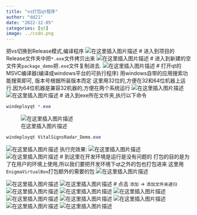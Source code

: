 ```yaml
---
title: "vs打包qt程序"
author: "dd21"
date: "2022-12-05" 
categories: [qt]
image: ../csdn.png
---
```



把vs切换到Release模式,编译程序
![在这里插入图片描述](https://img-blog.csdnimg.cn/1a29b7ebbd4c4ed49cda56580c10ce31.png?x-oss-process=image/watermark,type_d3F5LXplbmhlaQ,shadow_50,text_Q1NETiBA5aSn5q-beg==,size_20,color_FFFFFF,t_70,g_se,x_16)
# 进入到项目的Release文件夹中把`*.exe`文件拷贝出来
![在这里插入图片描述](https://img-blog.csdnimg.cn/0a82e0fd3a1d49a8a8bf8026bef0b1fc.png?x-oss-process=image/watermark,type_d3F5LXplbmhlaQ,shadow_50,text_Q1NETiBA5aSn5q-beg==,size_20,color_FFFFFF,t_70,g_se,x_16)
# 进入到新建的空文件夹`package_demo`把`.exe`文件复制进去.
![在这里插入图片描述](https://img-blog.csdnimg.cn/6f601bd5d197481383cb00c6da4c028b.png?x-oss-process=image/watermark,type_d3F5LXplbmhlaQ,shadow_50,text_Q1NETiBA5aSn5q-beg==,size_20,color_FFFFFF,t_70,g_se,x_16)
# 打开qt的MSVC编译器(编译成windows平台的可执行程序)
用windows自带的应用搜索功能搜索即可, 版本号根据所装版本而定
这里用32位的,方便在32和64位机器上运行.因为64位机器是兼容32机器的,方便在两个系统运行
![在这里插入图片描述](https://img-blog.csdnimg.cn/0072cb60678d4bb4907cf436a019ab42.png)![在这里插入图片描述](https://img-blog.csdnimg.cn/b4fe75e2324e422dbe52320a4ecb3cd6.png?x-oss-process=image/watermark,type_d3F5LXplbmhlaQ,shadow_50,text_Q1NETiBA5aSn5q-beg==,size_20,color_FFFFFF,t_70,g_se,x_16)
# 进入到exe所在文件夹,执行以下命令
```csharp
windeployqt *.exe
```
![在这里插入图片描述](https://img-blog.csdnimg.cn/10c8723149f8470eb289f4a27917146a.png?x-oss-process=image/watermark,type_d3F5LXplbmhlaQ,shadow_50,text_Q1NETiBA5aSn5q-beg==,size_20,color_FFFFFF,t_70,g_se,x_16)

```csharp
windeployqt VitalSignsRadar_Demo.exe
```
![在这里插入图片描述](https://img-blog.csdnimg.cn/812743f8b84847d0beb04edebf3f5f9d.png?x-oss-process=image/watermark,type_d3F5LXplbmhlaQ,shadow_50,text_Q1NETiBA5aSn5q-beg==,size_20,color_FFFFFF,t_70,g_se,x_16)
执行完效果:
![在这里插入图片描述](https://img-blog.csdnimg.cn/785c5e96d4e24de9887294f25f2dec4d.png?x-oss-process=image/watermark,type_d3F5LXplbmhlaQ,shadow_50,text_Q1NETiBA5aSn5q-beg==,size_20,color_FFFFFF,t_70,g_se,x_16)
![在这里插入图片描述](https://img-blog.csdnimg.cn/85ee8e94b7984bbf98899c17b2391935.png?x-oss-process=image/watermark,type_d3F5LXplbmhlaQ,shadow_50,text_Q1NETiBA5aSn5q-beg==,size_20,color_FFFFFF,t_70,g_se,x_16)
# 到这里在开发环境是运行是没有问题的
打包的目的是为了在用户的环境上使用,所以我们要把开发环境下qt之外的包也打包进来
这里用`EnigmaVirtualBox`打包额外的需要的包
![在这里插入图片描述](https://img-blog.csdnimg.cn/1e04f2b674324255b22fd621a83e7868.png?x-oss-process=image/watermark,type_d3F5LXplbmhlaQ,shadow_50,text_Q1NETiBA5aSn5q-beg==,size_20,color_FFFFFF,t_70,g_se,x_16)

![在这里插入图片描述](https://img-blog.csdnimg.cn/c474997bf98b4a2fb00248585294c4df.png?x-oss-process=image/watermark,type_d3F5LXplbmhlaQ,shadow_50,text_Q1NETiBA5aSn5q-beg==,size_20,color_FFFFFF,t_70,g_se,x_16)
![在这里插入图片描述](https://img-blog.csdnimg.cn/06208d6134364f4ba68fa259124d71d7.png?x-oss-process=image/watermark,type_d3F5LXplbmhlaQ,shadow_50,text_Q1NETiBA5aSn5q-beg==,size_20,color_FFFFFF,t_70,g_se,x_16)
# 点击 `添加` -> `添加文件夹递归`
![在这里插入图片描述](https://img-blog.csdnimg.cn/d85a0b6a69244db5b5ef7dedc0cc4034.png?x-oss-process=image/watermark,type_d3F5LXplbmhlaQ,shadow_50,text_Q1NETiBA5aSn5q-beg==,size_20,color_FFFFFF,t_70,g_se,x_16)
![在这里插入图片描述](https://img-blog.csdnimg.cn/9a09c9caa56748f5a737964169abc04b.png?x-oss-process=image/watermark,type_d3F5LXplbmhlaQ,shadow_50,text_Q1NETiBA5aSn5q-beg==,size_16,color_FFFFFF,t_70,g_se,x_16)
![在这里插入图片描述](https://img-blog.csdnimg.cn/884531598de94ba98120ea9d8208ba4b.png?x-oss-process=image/watermark,type_d3F5LXplbmhlaQ,shadow_50,text_Q1NETiBA5aSn5q-beg==,size_20,color_FFFFFF,t_70,g_se,x_16)
![在这里插入图片描述](https://img-blog.csdnimg.cn/571c3901a6c84dc3adb0969ae4c8f54e.png?x-oss-process=image/watermark,type_d3F5LXplbmhlaQ,shadow_50,text_Q1NETiBA5aSn5q-beg==,size_20,color_FFFFFF,t_70,g_se,x_16)
![在这里插入图片描述](https://img-blog.csdnimg.cn/a428f2680ec645bd921372158ff32518.png?x-oss-process=image/watermark,type_d3F5LXplbmhlaQ,shadow_50,text_Q1NETiBA5aSn5q-beg==,size_20,color_FFFFFF,t_70,g_se,x_16)
![在这里插入图片描述](https://img-blog.csdnimg.cn/d9a3b46ebead4c5babea1874931144c7.png?x-oss-process=image/watermark,type_d3F5LXplbmhlaQ,shadow_50,text_Q1NETiBA5aSn5q-beg==,size_20,color_FFFFFF,t_70,g_se,x_16)
![在这里插入图片描述](https://img-blog.csdnimg.cn/f0e4928630da4ae6a3f9ea89da5ea344.png?x-oss-process=image/watermark,type_d3F5LXplbmhlaQ,shadow_50,text_Q1NETiBA5aSn5q-beg==,size_20,color_FFFFFF,t_70,g_se,x_16)
![在这里插入图片描述](https://img-blog.csdnimg.cn/0690276bc38e4ff88ee49091f992a940.png?x-oss-process=image/watermark,type_d3F5LXplbmhlaQ,shadow_50,text_Q1NETiBA5aSn5q-beg==,size_20,color_FFFFFF,t_70,g_se,x_16)

